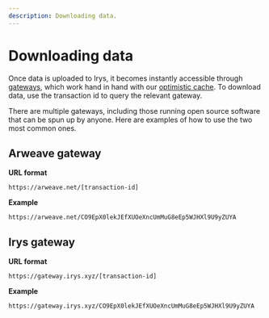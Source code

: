 ```yaml
---
description: Downloading data.
---
```



# Downloading data

Once data is uploaded to Irys, it becomes instantly accessible through [gateways](/learn/gateways), which work hand in hand with our [optimistic cache](/learn/optimistic-cache). To download data, use the transaction id to query the relevant gateway.

There are multiple gateways, including those running open source software that can be spun up by anyone. Here are examples of how to use the two most common ones.

## Arweave gateway

**URL format**

`https://arweave.net/[transaction-id]`

**Example**

`https://arweave.net/CO9EpX0lekJEfXUOeXncUmMuG8eEp5WJHXl9U9yZUYA`

## Irys gateway

**URL format**

`https://gateway.irys.xyz/[transaction-id]`

**Example**

`https://gateway.irys.xyz/CO9EpX0lekJEfXUOeXncUmMuG8eEp5WJHXl9U9yZUYA`
